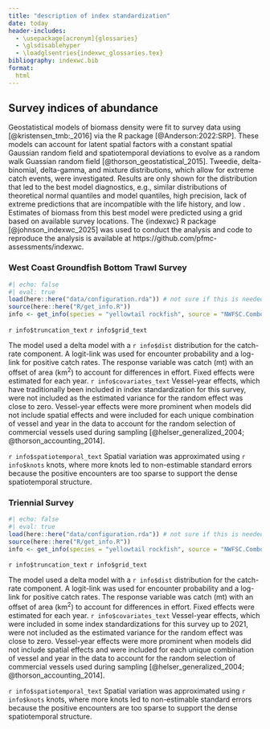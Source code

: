 ```yaml
---
title: "description of index standardization"
date: today
header-includes:
  - \usepackage[acronym]{glossaries}
  - \glsdisablehyper
  - \loadglsentries{indexwc_glossaries.tex}
bibliography: indexwc.bib
format:
  html
---
```



## Survey indices of abundance

Geostatistical models of biomass density were fit to survey data using \gls{tmb}
[@kristensen_tmb:_2016] via the R package \gls{sdmtmb} [@Anderson:2022:SRP].
These models can account for latent spatial factors with a constant spatial Gaussian random
field and spatiotemporal deviations to evolve as a random walk Guassian random
field [@thorson_geostatistical_2015]. Tweedie, delta-binomial, delta-gamma, and mixture distributions, which
allow for extreme catch events, were investigated. Results are only shown for
the distribution that led to the best model diagnostics, e.g., similar
distributions of theoretical normal quantiles and model quantiles, high
precision, lack of extreme predictions that are incompatible with the life
history, and low \gls{aic}. Estimates of biomass from this best model were
predicted using a grid based on available survey locations. The {indexwc} R 
package [@johnson_indexwc_2025] was used to conduct the analysis and code to
reproduce the analysis is available at
https://github.com/pfmc-assessments/indexwc.

### West Coast Groundfish Bottom Trawl Survey
<!-- ### \gls{s-wcgbt} -->
```r
#| echo: false 
#| eval: true 
load(here::here("data/configuration.rda")) # not sure if this is needed
source(here::here("R/get_info.R"))
info <- get_info(species = "yellowtail rockfish", source = "NWFSC.Combo")

```


`r info$truncation_text`
`r info$grid_text`

The model used a delta model with a `r info$dist` distribution for the catch-rate component.
A logit-link was used for encounter probability and a log-link for positive catch rates.
The response variable was catch (mt) with an offset of area (km$^2$) to account for differences in effort. Fixed effects were estimated for each year.
`r info$covariates_text`
Vessel-year effects, which have traditionally been included in index standardization for this survey,
were not included as the estimated variance for the random effect was close to zero. Vessel-year effects
were more prominent when models did not include spatial effects and were included for each unique combination of
vessel and year in the data to account for the random selection of
commercial vessels used during sampling
[@helser_generalized_2004; @thorson_accounting_2014].

`r info$spatiotemporal_text` Spatial variation was approximated using `r info$knots` knots, where more knots led to non-estimable standard errors because the positive encounters are too sparse to support the dense spatiotemporal structure.

### Triennial Survey
<!-- ### \gls{s-tri} -->

```r
#| echo: false 
#| eval: true 
load(here::here("data/configuration.rda")) # not sure if this is needed
source(here::here("R/get_info.R"))
info <- get_info(species = "yellowtail rockfish", source = "NWFSC.Combo")
```

`r info$truncation_text`
`r info$grid_text`

The model used a delta model with a `r info$dist` distribution for the catch-rate component.
A logit-link was used for encounter probability and a log-link for positive catch rates.
The response variable was catch (mt) with an offset of area (km$^2$) to account for differences in effort. Fixed effects were estimated for each year.
`r info$covariates_text`
Vessel-year effects, which were included in some index standardizations for this survey up to 2021,
were not included as the estimated variance for the random effect was close to zero. Vessel-year effects
were more prominent when models did not include spatial effects and were included for each unique combination of
vessel and year in the data to account for the random selection of
commercial vessels used during sampling
[@helser_generalized_2004; @thorson_accounting_2014].

`r info$spatiotemporal_text` Spatial variation was approximated using `r info$knots` knots, where more knots led to non-estimable standard errors because the positive encounters are too sparse to support the dense spatiotemporal structure.